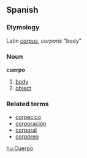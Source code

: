 ==Spanish==
===Etymology===
Latin ''[[corpus]], corporis'' "body"
===Noun===
'''cuerpo'''

# [[body]]
# [[object]]

===Related terms===
*[[corpecico]]
*[[corporación]]
*[[corporal]]
*[[corpóreo]]

[[hu:Cuerpo]]
